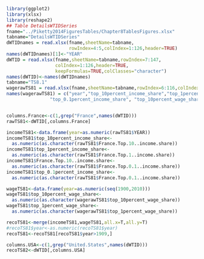 ```r
library(ggplot2)
library(xlsx)
library(reshape2)
## Table DetailsWTIDSeries
fname="../Piketty2014FiguresTables/Chapter8TablesFigures.xlsx"
tabname="DetailsWTIDSeries"
dWTIDnames = read.xlsx(fname,sheetName=tabname,
                       rowIndex=4:5,colIndex=1:126,header=TRUE)
names(dWTIDnames)[1]<-"YEAR"
dWTID = read.xlsx(fname,sheetName=tabname,rowIndex=7:147,
                  colIndex=1:126,header=TRUE,
                  keepFormulas=TRUE,colClasses="character")
names(dWTID)<-names(dWTIDnames)
tabname="TS8.1"
wagerawTS81 = read.xlsx(fname,sheetName=tabname,rowIndex=6:116,colIndex=1:6,header=FALSE,keepFormulas=TRUE)
names(wagerawTS81) = c("year","top_10percent_income_share","top_1percent_income_share",
                "top_0.1percent_income_share", "top_10percent_wage_share", "top_1percent_wage_share")


columns.France<-c(1,grep("France",names(dWTID)))
rawTS81<-dWTID[,columns.France]
```

```r


incomeTS81<-data.frame(year=as.numeric(rawTS81$YEAR))
incomeTS81$top_10percent_income_share<-
  as.numeric(as.character(rawTS81$France.Top.10..income.share))
incomeTS81$top_1percent_income_share<-
  as.numeric(as.character(rawTS81$France.Top.1..income.share))
incomeTS81$France.Top.10..income.share<-
  as.numeric(as.character(rawTS81$France.Top.0.1..income.share))
incomeTS81$top_0.1percent_income_share<-
  as.numeric(as.character(rawTS81$France.Top.0.1..income.share))

wageTS81<-data.frame(year=as.numeric(seq(1900,2010)))
wageTS81$top_10percent_wage_share<-
  as.numeric(as.character(wagerawTS81$top_10percent_wage_share))
wageTS81$top_1percent_wage_share<-
  as.numeric(as.character(wagerawTS81$top_1percent_wage_share))

recoTS81<-merge(incomeTS81,wageTS81,all.x=T,all.y=T)
#recoTS81$year<-as.numeric(recoTS81$year)
recoTS81<-recoTS81[recoTS81$year>1909,]

columns.USA<-c(1,grep("United.States",names(dWTID)))
recoTS82<-dWTID[,columns.USA]

```
